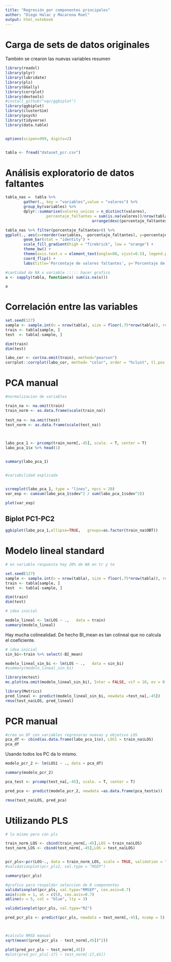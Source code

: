 ```yaml
---
title: "Regresión por componentes principales"
author: "Diego Halac y Macarena Roel"
output: html_notebook
---
```


# Carga de sets de datos originales
También se crearon las nuevas variables resumen 

```r
library(readxl)
library(plyr)
library(lubridate)
library(pls)
library(GGally)
library(corrplot)
library(devtools)
#install_github("vqv/ggbiplot")
library(ggbiplot)
library(clusterSim)
library(psych)
library(tidyverse)
library(data.table)


options(scipen=999, digits=2)


tabla <- fread("dataset_pcr.csv")


```
# Análisis exploratorio de datos faltantes
```r
tabla_nas =  tabla %>%
        gather(., key = "variables",value = "valores") %>%
        group_by(variables) %>% 
        dplyr::summarise(valores_unicos = n_distinct(valores),
                  porcentaje_faltantes = sum(is.na(valores))/nrow(tabla)*100) %>% 
                                      arrange(desc(porcentaje_faltantes), valores_unicos)

tabla_nas %>% filter(porcentaje_faltantes>0) %>% 
ggplot(., aes(x=reorder(variables, -porcentaje_faltantes), y=porcentaje_faltantes, fill=porcentaje_faltantes)) +
        geom_bar(stat = "identity") +
        scale_fill_gradient(high = "firebrick", low = "orange") +
        theme_bw() +
        theme(axis.text.x = element_text(angle=80, vjust=0.5), legend.position = "none") +
        coord_flip() +
        labs(title='Porcentaje de valores faltantes', y='Porcentaje de faltantes', x='') 
```
```r
#cantidad de NA x variable ::::: hacer grafico 
a <- sapply(tabla, function(x) sum(is.na(x)))

a
```

# Correlación entre las variables 

```r

set.seed(127)
sample <- sample.int(n = nrow(tabla), size = floor(.75*nrow(tabla)), replace = F)
train <- tabla[sample, ]
test  <- tabla[-sample, ]

dim(train)
dim(test)

labo_cor <- cor(na.omit(train), method="pearson") 
corrplot::corrplot(labo_cor, method= "color", order = "hclust", tl.pos = 'n')


```


# PCA manual

```r
#normalizacion de variables

train_na <- na.omit(train)
train_norm <- as.data.frame(scale(train_na))
 
test_na <- na.omit(test)
test_norm <- as.data.frame(scale(test_na))
 


labo_pca_1 <- prcomp(train_norm[,-45], scale. = T, center = T)
labo_pca_1$x %>% head(1) 


summary(labo_pca_1)


#variabilidad explicada


screeplot(labo_pca_1, type = "lines", npcs = 20)
var_exp <- cumsum(labo_pca_1$sdev^2 / sum(labo_pca_1$sdev^2))

plot(var_exp)
```



## Biplot PC1-PC2


```r
ggbiplot(labo_pca_1,ellipse=TRUE,   groups=as.factor(train_na$OBT))

```

# Modelo lineal standard

```r
# en variable respuesta hay 20% de NA en tr y te

set.seed(127)
sample <- sample.int(n = nrow(tabla), size = floor(.75*nrow(tabla)), replace = F)
train <- tabla[sample, ]
test  <- tabla[-sample, ]

dim(train)
dim(test)
```




```r
# idea inicial

modelo_lineal <- lm(LOS ~ .,   data = train)
summary(modelo_lineal)


```
Hay mucha colinealidad. De hecho BI_mean es tan colineal que no calcula el coeficiente.

```r
# idea inicial
sin_bi<-train %>% select(-BI_mean)

modelo_lineal_sin_bi <- lm(LOS ~ .,   data = sin_bi)
#summary(modelo_lineal_sin_bi)


```

```r
library(mctest)
mc.plot(na.omit(modelo_lineal_sin_bi), Inter = FALSE, vif = 10, ev = 0.01)

```

```r
library(Metrics)
pred_lineal <- predict(modelo_lineal_sin_bi, newdata =test_na[,-45])
rmse(test_na$LOS, pred_lineal)

```


# PCR manual

```r
#creo un DF con variables regresoras nuevas y objetivo LOS
pca_df <- cbind(as.data.frame(labo_pca_1$x), LOS1 = train_na$LOS)
pca_df

```


Usando todos los PC da lo mismo.
```r
modelo_pcr_2 <- lm(LOS1 ~ ., data = pca_df)

summary(modelo_pcr_2)

pca_test <- prcomp(test_na[,-45], scale. = T, center = T)

pred_pca <- predict(modelo_pcr_2, newdata =as.data.frame(pca_test$x))

rmse(test_na$LOS, pred_pca)

```


# Utilizando PLS

```r
# lo mismo pero con pls

train_norm_LOS <- cbind(train_norm[,-45],LOS = train_na$LOS)
test_norm_LOS <- cbind(test_norm[,-45],LOS = test_na$LOS)


pcr_pls<-pcr(LOS~., data = train_norm_LOS, scale = TRUE, validation = "CV")
#validationplot(pcr_pls2, val.type = "MSEP")

summary(pcr_pls)
```
```r

#grafico para respaldar seleccion de 8 componentes
validationplot(pcr_pls, val.type="RMSEP", cex.axis=0.7)
axis(side = 1, at = c(5), cex.axis=0.7)
abline(v = 5, col = "blue", lty = 3)
```

```r
validationplot(pcr_pls, val.type="R2")
```

```r
pred_pcr_pls <- predict(pcr_pls, newdata = test_norm[,-45], ncomp = 5)



#calculo RMSE manual
sqrt(mean((pred_pcr_pls - test_norm[,45])^2))

```

```r
plot(pred_pcr_pls ~ test_norm[,45])
#plot(pred_pcr_pls[-17] ~ test_norm[-17,45])


```

